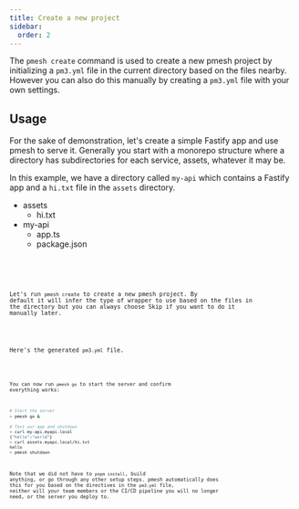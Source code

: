 ```yaml
---
title: Create a new project
sidebar:
  order: 2
---
```


The `pmesh create` command is used to create a new pmesh project by initializing a `pm3.yml` file in the current directory based on the files nearby.
However you can also do this manually by creating a `pm3.yml` file with your own settings.

## Usage


For the sake of demonstration, let's create a simple Fastify app and use pmesh to serve it.
Generally you start with a monorepo structure where a directory has subdirectories for each service, assets, whatever it may be.

In this example, we have a directory called `my-api` which contains a Fastify app and a `hi.txt` file in the `assets` directory.

<FileTree>

- assets
  - hi.txt
- my-api
  - app.ts
  - package.json

</FileTree>


<Code code={appts} lang="ts" title="my-api/app.ts" />


<Code code={packagejson} lang="json" title="my-api/package.json" />

Let's run `pmesh create` to create a new pmesh project.
By default it will infer the type of wrapper to use based on the files in the directory but you can always choose Skip if you want to do it manually later.

<script
	async
	id="asciicast-hr83btEL8y2ntAGFK4mlBxNbG"
	src="https://asciinema.org/a/hr83btEL8y2ntAGFK4mlBxNbG.js"
></script>

Here's the generated `pm3.yml` file.


<Code code={pm3yml} lang="yaml" title="pm3.yml" />

You can now run `pmesh go` to start the server and confirm everything works:

```sh
# Start the server
> pmesh go &

# Test our app and shutdown
> curl my-api.myapi.local
{"hello":"world"}
> curl assets.myapi.local/hi.txt
hello
> pmesh shutdown
```

Note that we did not have to `pnpm install`, build anything, or go through any other setup steps. pmesh automatically does this for you based on the directives in the `pm3.yml` file, neither will your team members or the CI/CD pipeline
you will no longer need, or the server you deploy to.
